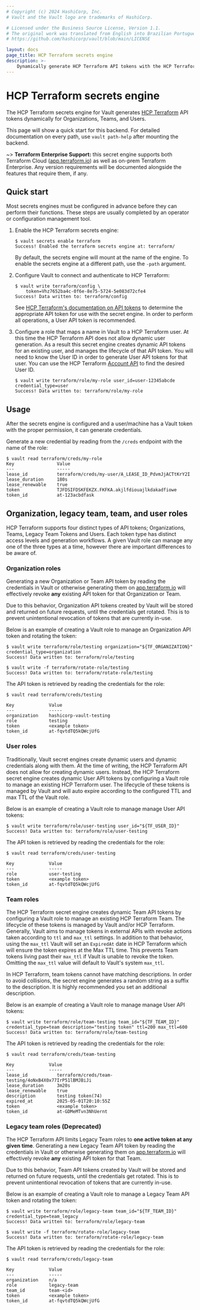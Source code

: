 ```yaml
---
# Copyright (c) 2024 HashiCorp, Inc.
# Vault and the Vault logo are trademarks of HashiCorp.

# Licensed under the Business Source License, Version 1.1.
# The original work was translated from English into Brazilian Portuguese.
# https://github.com/hashicorp/vault/blob/main/LICENSE

layout: docs
page_title: HCP Terraform secrets engine
description: >-
    Dynamically generate HCP Terraform API tokens with the HCP Terraform secrets engine plugin.
---
```


# HCP Terraform secrets engine

The HCP Terraform secrets engine for Vault generates
[HCP Terraform](https://cloud.hashicorp.com/products/terraform)
API tokens dynamically for Organizations, Teams, and Users.

This page will show a quick start for this backend. For detailed documentation
on every path, use `vault path-help` after mounting the backend.

~> **Terraform Enterprise Support:** this secret engine supports both Terraform
Cloud ([app.terraform.io](https://app.terraform.io/session)) as well as on-prem
Terraform Enterprise. Any version requirements will be documented alongside the
features that require them, if any.

## Quick start

Most secrets engines must be configured in advance before they can perform their
functions. These steps are usually completed by an operator or configuration
management tool.

1.  Enable the HCP Terraform secrets engine:

    ```shell-session
    $ vault secrets enable terraform
    Success! Enabled the terraform secrets engine at: terraform/
    ```

    By default, the secrets engine will mount at the name of the engine. To
    enable the secrets engine at a different path, use the `-path` argument.

2.  Configure Vault to connect and authenticate to HCP Terraform:

    ```shell-session
    $ vault write terraform/config \
        token=Vhz7652ba4c-0f6e-8e75-5724-5e083d72cfe4
    Success! Data written to: terraform/config
    ```

    See [HCP Terraform's documentation on API
    tokens](/terraform/cloud-docs/users-teams-organizations/api-tokens)
    to determine the appropriate API token for use with the secret engine. In
    order to perform all operations, a User API token is recommended.

3.  Configure a role that maps a name in Vault to a HCP Terraform user. At
    this time the HCP Terraform API does not allow dynamic user generation. As
    a result this secret engine creates dynamic API tokens for an existing user,
    and manages the lifecycle of that API token. You will need to know the User
    ID in order to generate User API tokens for that user. You can use the
    HCP Terraform [Account
    API](/terraform/cloud-docs/api-docs/account) to find the
    desired User ID.

    ```shell-session
    $ vault write terraform/role/my-role user_id=user-12345abcde credential_type=user
    Success! Data written to: terraform/role/my-role
    ```

## Usage

After the secrets engine is configured and a user/machine has a Vault token with
the proper permission, it can generate credentials.

Generate a new credential by reading from the `/creds` endpoint with the name
of the role:

```shell-session
$ vault read terraform/creds/my-role
Key                Value
---                -----
lease_id           terraform/creds/my-user/A_LEASE_ID_PdvmJjACTtKrY2I
lease_duration     180s
lease_renewable    true
token              TJFDSIFDSKFEKZX.FKFKA.akjlfdiouajlkdakadfiowe
token_id           at-123acbdfask
```

## Organization, legacy team, team, and user roles

HCP Terraform supports four distinct types of API tokens; Organizations,
Teams, Legacy Team Tokens and Users. Each token type has distinct access levels
and generation workflows. A given Vault role can manage any one of the
three types at a time, however there are important differences to be aware of.

### Organization roles

Generating a new Organization or Team API token by reading the credentials in
Vault or otherwise generating them on
[app.terraform.io](https://app.terraform.io/session) will effectively revoke
**any** existing API token for that Organization or Team.

Due to this behavior, Organization API tokens created by Vault will be
stored and returned on future requests, until the credentials get rotated. This
is to prevent unintentional revocation of tokens that are currently in-use.

Below is an example of creating a Vault role to manage an Organization
API token and rotating the token:

```shell-session
$ vault write terraform/role/testing organization="${TF_ORGANIZATION}" credential_type=organization
Success! Data written to: terraform/role/testing

$ vault write -f terraform/rotate-role/testing
Success! Data written to: terraform/rotate-role/testing
```

The API token is retrieved by reading the credentials for the role:

```
$ vault read terraform/creds/testing

Key             Value
---             -----
organization    hashicorp-vault-testing
role            testing
token           <example token>
token_id        at-fqvtdTQ5kQWcjUfG
```

### User roles

Traditionally, Vault secret engines create dynamic users and dynamic credentials
along with them. At the time of writing, the HCP Terraform API does not allow
for creating dynamic users. Instead, the HCP Terraform secret engine creates
dynamic User API tokens by configuring a Vault role to manage an existing
HCP Terraform user. The lifecycle of these tokens is managed by Vault and
will auto expire according to the configured TTL and max TTL of the Vault
role.

Below is an example of creating a Vault role to manage manage User API tokens:

```shell-session
$ vault write terraform/role/user-testing user_id="${TF_USER_ID}"
Success! Data written to: terraform/role/user-testing
```

The API token is retrieved by reading the credentials for the role:

```
$ vault read terraform/creds/user-testing

Key             Value
---             -----
role            user-testing
token           <example token>
token_id        at-fqvtdTQ5kQWcjUfG
```

### Team roles

The HCP Terraform secret engine creates dynamic Team API tokens by
configuring a Vault role to manage an existing HCP Terraform Team.
The lifecycle of these tokens is managed by Vault and/or HCP Terraform.
Generally, Vault aims to manage tokens in external APIs with revoke actions
taken according to `ttl` and `max_ttl` settings. In addition to that behavior,
using the `max_ttl` Vault will set an `ExpiredAt` date in HCP Terraform
which will ensure the token expires at the Max TTL time. This prevents
Team tokens living past their `max_ttl` if Vault is unable to revoke the token.
Omitting the `max_ttl` value will default to Vault's system `max_ttl`.

In HCP Terraform, team tokens cannot have matching descriptions. In order to avoid
collisions, the secret engine generates a random string as a suffix to the description. It is
highly recommended you set an additional description.

Below is an example of creating a Vault role to manage manage User API tokens:

```shell-session
$ vault write terraform/role/team-testing team_id="${TF_TEAM_ID}" credential_type=team description="testing token" ttl=200 max_ttl=600
Success! Data written to: terraform/role/team-testing
```

The API token is retrieved by reading the credentials for the role:

```shell-session
$ vault read terraform/creds/team-testing

Key             Value
---             -----
lease_id           terraform/creds/team-testing/4oNxB4X0x77IrP51lBMJBiJi
lease_duration     3m20s
lease_renewable    true
description        testing token(74)
expired_at         2025-05-01T20:10:55Z
token              <example token>
token_id           at-GDMeMTvn3NhUernt
```

### Legacy team roles (Deprecated)

The HCP Terraform API limits Legacy Team roles to **one active
token at any given time**. Generating a new Legacy Team API token by
reading the credentials in Vault or otherwise generating them on
[app.terraform.io](https://app.terraform.io/session) will effectively revoke **any**
existing API token for that Team.

Due to this behavior, Team API tokens created by Vault will be stored and
returned on future requests, until the credentials get rotated. This
is to prevent unintentional revocation of tokens that are currently in-use.

Below is an example of creating a Vault role to manage a Legacy Team API token and
rotating the token:

```shell-session
$ vault write terraform/role/legacy-team team_id="${TF_TEAM_ID}" credential_type=team_legacy
Success! Data written to: terraform/role/legacy-team

$ vault write -f terraform/rotate-role/legacy-team
Success! Data written to: terraform/rotate-role/legacy-team
```

The API token is retrieved by reading the credentials for the role:

```shell-session
$ vault read terraform/creds/legacy-team

Key             Value
---             -----
organization    n/a
role            legacy-team
team_id         team-<id>
token           <example token>
token_id        at-fqvtdTQ5kQWcjUfG
```
